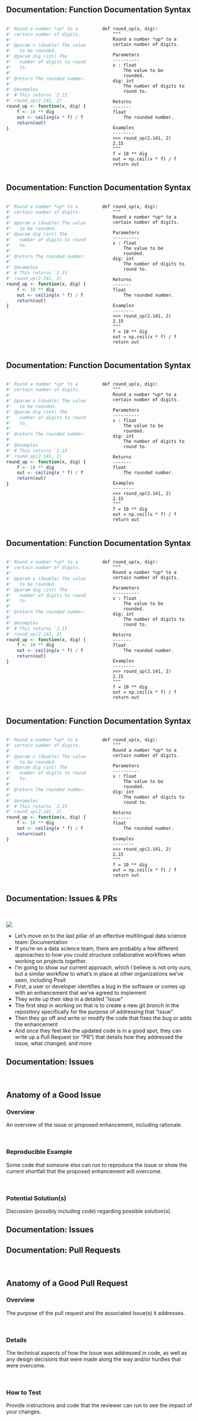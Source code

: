 ## Documentation: Function Documentation Syntax {transition="none"}

::: {.columns}
::: {.column}

```.r
#' Round a number *up* to a
#' certain number of digits.
#'
#' @param x (double) The value
#'   to be rounded.
#' @param dig (int) The
#'   number of digits to round
#'   to.
#'
#' @return The rounded number.
#'
#' @examples
#' # This returns `2.15`
#' round_up(2.141, 2)
round_up <- function(x, dig) {
    f <- 10 ** dig
    out <- ceiling(x * f) / f
    return(out)
}
```

:::

::: {.column}

```.python
def round_up(x, dig):
    """
    Round a number *up* to a
    certain number of digits.

    Parameters
    ----------
    x : float
        The value to be
        rounded.
    dig: int
        The number of digits to
        round to.

    Returns
    -------
    float
        The rounded number.

    Examples
    --------
    >>> round_up(2.141, 2)
    2.15
    """
    f = 10 ** dig
    out = np.ceil(x * f) / f
    return out
```

:::
:::

## Documentation: Function Documentation Syntax {transition="none"}

::: {.columns}
::: {.column}

```.r
#' Round a number *up* to a
#' certain number of digits.
#'
#' @param x (double) The value
#'   to be rounded.
#' @param dig (int) The
#'   number of digits to round
#'   to.
#'
#' @return The rounded number.
#'
#' @examples
#' # This returns `2.15`
#' round_up(2.141, 2)
round_up <- function(x, dig) {
    f <- 10 ** dig
    out <- ceiling(x * f) / f
    return(out)
}
```

:::

::: {.column}

```.python
def round_up(x, dig):
    """
    Round a number *up* to a
    certain number of digits.

    Parameters
    ----------
    x : float
        The value to be
        rounded.
    dig: int
        The number of digits to
        round to.

    Returns
    -------
    float
        The rounded number.

    Examples
    --------
    >>> round_up(2.141, 2)
    2.15
    """
    f = 10 ** dig
    out = np.ceil(x * f) / f
    return out
```

:::
:::

## Documentation: Function Documentation Syntax {transition="none"}

::: {.columns}
::: {.column}

```.r
#' Round a number *up* to a
#' certain number of digits.
#'
#' @param x (double) The value
#'   to be rounded.
#' @param dig (int) The
#'   number of digits to round
#'   to.
#'
#' @return The rounded number.
#'
#' @examples
#' # This returns `2.15`
#' round_up(2.141, 2)
round_up <- function(x, dig) {
    f <- 10 ** dig
    out <- ceiling(x * f) / f
    return(out)
}
```

:::

::: {.column}

```.python
def round_up(x, dig):
    """
    Round a number *up* to a
    certain number of digits.

    Parameters
    ----------
    x : float
        The value to be
        rounded.
    dig: int
        The number of digits to
        round to.

    Returns
    -------
    float
        The rounded number.

    Examples
    --------
    >>> round_up(2.141, 2)
    2.15
    """
    f = 10 ** dig
    out = np.ceil(x * f) / f
    return out
```

:::
:::

## Documentation: Function Documentation Syntax {transition="none"}

::: {.columns}
::: {.column}

```.r
#' Round a number *up* to a
#' certain number of digits.
#'
#' @param x (double) The value
#'   to be rounded.
#' @param dig (int) The
#'   number of digits to round
#'   to.
#'
#' @return The rounded number.
#'
#' @examples
#' # This returns `2.15`
#' round_up(2.141, 2)
round_up <- function(x, dig) {
    f <- 10 ** dig
    out <- ceiling(x * f) / f
    return(out)
}
```

:::

::: {.column}

```.python
def round_up(x, dig):
    """
    Round a number *up* to a
    certain number of digits.

    Parameters
    ----------
    x : float
        The value to be
        rounded.
    dig: int
        The number of digits to
        round to.

    Returns
    -------
    float
        The rounded number.

    Examples
    --------
    >>> round_up(2.141, 2)
    2.15
    """
    f = 10 ** dig
    out = np.ceil(x * f) / f
    return out
```

:::
:::

## Documentation: Function Documentation Syntax {transition="none"}

::: {.columns}
::: {.column}

```.r
#' Round a number *up* to a
#' certain number of digits.
#'
#' @param x (double) The value
#'   to be rounded.
#' @param dig (int) The
#'   number of digits to round
#'   to.
#'
#' @return The rounded number.
#'
#' @examples
#' # This returns `2.15`
#' round_up(2.141, 2)
round_up <- function(x, dig) {
    f <- 10 ** dig
    out <- ceiling(x * f) / f
    return(out)
}
```

:::

::: {.column}

```.python
def round_up(x, dig):
    """
    Round a number *up* to a
    certain number of digits.

    Parameters
    ----------
    x : float
        The value to be
        rounded.
    dig: int
        The number of digits to
        round to.

    Returns
    -------
    float
        The rounded number.

    Examples
    --------
    >>> round_up(2.141, 2)
    2.15
    """
    f = 10 ** dig
    out = np.ceil(x * f) / f
    return out
```

:::
:::

## Documentation: Issues & PRs

<br>

![](www/git-sdlc.png)

::: {.notes}

- Let's move on to the last pillar of an effective multilingual data science team: Documentation
- If you're on a data science team, there are probably a few different approaches to how you could structure collaborative workflows when working on projects together.
- I'm going to show our current approach, which I believe is not only ours, but a similar workflow to what's in place at other organizations we've seen, including Posit
- First, a user or developer identifies a bug in the software or comes up with an enhancement that we've agreed to implement
- They write up their idea in a detailed "issue"
- The first step in working on that is to create a new git *branch* in the repository specifically for the purpose of addressing that "issue"
- Then they go off and write or modify the code that fixes the bug or adds the enhancement
- And once they feel like the updated code is in a good spot, they can write up a Pull Request (or "PR") that details how they addressed the issue, what changed, and more

:::

## Documentation: Issues {.smaller}

<br>

::: {.callout-note icon="false"}

## Anatomy of a Good Issue

### Overview

An overview of the issue or proposed enhancement, including rationale.

<br>

### Reproducible Example

Some code that someone else can run to reproduce the issue or show the current shortfall that the proposed enhancement will overcome.

<br>

### Potential Solution(s)

Discussion (possibly including code) regarding possible solution(s).

:::

## Documentation: Issues

<!-- ![](www/good-issue.mp4) -->

## Documentation: Pull Requests {.smaller}

<br>

::: {.callout-note icon="false"}

## Anatomy of a Good Pull Request

### Overview

The purpose of the pull request and the associated Issue(s) it addresses.

<br>

### Details

The technical aspects of how the Issue was addressed in code, as well as any design decisions that were made along the way and/or hurdles that were overcome.

<br>

### How to Test

Provide instructions and code that the reviewer can run to see the impact of your changes.

:::